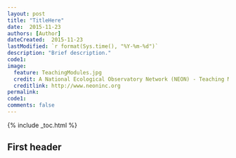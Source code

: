 ```yaml
---
layout: post
title: "TitleHere"
date:  2015-11-23
authors: [Author]
dateCreated:  2015-11-23
lastModified: `r format(Sys.time(), "%Y-%m-%d")`
description: "Brief description."
code1:
image:
  feature: TeachingModules.jpg
  credit: A National Ecological Observatory Network (NEON) - Teaching Module
  creditlink: http://www.neoninc.org
permalink: 
code1: 
comments: false
---
```


{% include _toc.html %}

## First header

